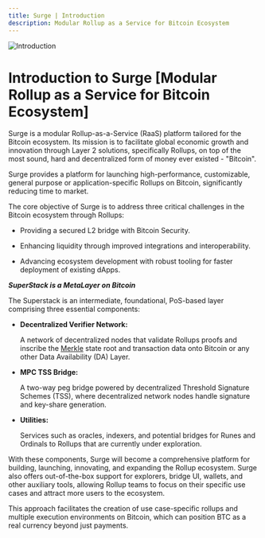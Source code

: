 ```yaml
---
title: Surge | Introduction
description: Modular Rollup as a Service for Bitcoin Ecosystem
---
```


<img src="/assets/intro.png" alt="Introduction" />

# Introduction to Surge [Modular Rollup as a Service for Bitcoin Ecosystem]

Surge is a modular Rollup-as-a-Service (RaaS) platform tailored for the Bitcoin ecosystem. Its mission is to facilitate global economic growth and innovation through Layer 2 solutions, specifically Rollups, on top of the most sound, hard and decentralized form of money ever existed - "Bitcoin".

Surge provides a platform for launching high-performance, customizable, general purpose or application-specific Rollups on Bitcoin, significantly reducing time to market.

The core objective of Surge is to address three critical challenges in the Bitcoin ecosystem through Rollups:

- <p className="_list-paragraph">
    Providing a secured L2 bridge with Bitcoin Security.
  </p>
- <p className="_list-paragraph">
    Enhancing liquidity through improved integrations and interoperability.
  </p>
- <p className="_list-paragraph">
    Advancing ecosystem development with robust tooling for faster deployment of
    existing dApps.
  </p>


_**SuperStack is a MetaLayer on Bitcoin**_


The Superstack is an intermediate, foundational, PoS-based layer comprising three essential components:

- **Decentralized Verifier Network:** <p className="_list-paragraph">A network of decentralized nodes that validate Rollups proofs and inscribe the [Merkle](https://en.wikipedia.org/wiki/Merkle_tree) state root and transaction data onto Bitcoin or any other Data Availability (DA) Layer.</p>
- **MPC TSS Bridge:** <p className="_list-paragraph">A two-way peg bridge powered by decentralized Threshold Signature Schemes (TSS), where decentralized network nodes handle signature and key-share generation.</p>
- **Utilities:** <p className="_list-paragraph">Services such as oracles, indexers, and potential bridges for Runes and Ordinals to Rollups that are currently under exploration.</p>

With these components, Surge will become a comprehensive platform for building, launching, innovating, and expanding the Rollup ecosystem. Surge also offers out-of-the-box support for explorers, bridge UI, wallets, and other auxiliary tools, allowing Rollup teams to focus on their specific use cases and attract more users to the ecosystem.

This approach facilitates the creation of use case-specific rollups and multiple execution environments on Bitcoin, which can position BTC as a real currency beyond just payments.
